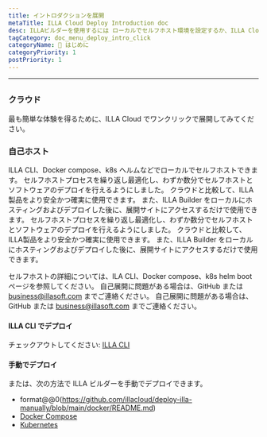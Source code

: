 ```yaml
---
title: イントロダクションを展開
metaTitle: ILLA Cloud Deploy Introduction doc
desc: ILLAビルダーを使用するには ローカルでセルフホスト環境を設定するか、ILLA Cloudを使用してビルドプロセスをスキップし、ILLA製品を迅速に使用する必要があります。
tagCategory: doc_menu_deploy_intro_click
categoryName: 👋 はじめに
categoryPriority: 1
postPriority: 1
---
```


* * *

## <h2 hidden>導入概要</h2>

### クラウド

最も簡単な体験を得るために、ILLA Cloud でワンクリックで展開してみてください。

### 自己ホスト

ILLA CLI、Docker compose、k8s ヘルムなどでローカルでセルフホストできます。 セルフホストプロセスを繰り返し最適化し、わずか数分でセルフホストとソフトウェアのデプロイを行えるようにしました。 クラウドと比較して、ILLA製品をより安全かつ確実に使用できます。 また、ILLA Builder をローカルにホスティングおよびデプロイした後に、展開サイトにアクセスするだけで使用できます。 セルフホストプロセスを繰り返し最適化し、わずか数分でセルフホストとソフトウェアのデプロイを行えるようにしました。 クラウドと比較して、ILLA製品をより安全かつ確実に使用できます。 また、ILLA Builder をローカルにホスティングおよびデプロイした後に、展開サイトにアクセスするだけで使用できます。

セルフホストの詳細については、ILA CLI、Docker compose、k8s helm boot ページを参照してください。
自己展開に問題がある場合は、GitHub または business@illasoft.com までご連絡ください。
自己展開に問題がある場合は、GitHub または business@illasoft.com までご連絡ください。

#### ILLA CLI でデプロイ

チェックアウトしてください: [ILLA CLI](https://www.illacloud.com/docs/illa-cli)

#### 手動でデプロイ

または、次の方法で ILLA ビルダーを手動でデプロイできます。

-   format@@0(https://github.com/illacloud/deploy-illa-manually/blob/main/docker/README.md)
-   [Docker Compose](https://github.com/illacloud/deploy-illa-manually/blob/main/docker-compose/README.md)
-   [Kubernetes](https://github.com/illacloud/deploy-illa-manually/blob/main/kubernetes/README.md)

